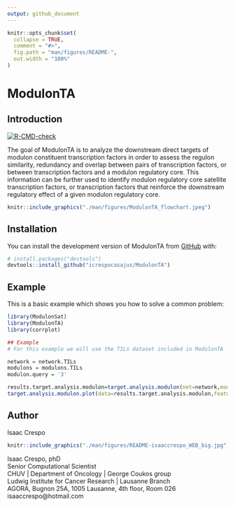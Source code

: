```yaml
---
output: github_document
---
```


<!-- README.md is generated from README.Rmd. Please edit that file -->

```r
knitr::opts_chunk$set(
  collapse = TRUE,
  comment = "#>",
  fig.path = "man/figures/README-",
  out.width = "100%"
)
```

# ModulonTA

## Introduction

<!-- badges: start -->
[![R-CMD-check](https://github.com/icrespocasajus/ModulonTA/actions/workflows/R-CMD-check.yaml/badge.svg)](https://github.com/icrespocasajus/ModulonTA/actions/workflows/R-CMD-check.yaml)
<!-- badges: end -->

The goal of ModulonTA is to analyze the downstream direct targets of modulon constituent transcription factors in order to assess the regulon similarity, redundancy and overlap between pairs of transcription factors, or between transcription factors and a modulon regulatory core. This information can be further used to identify modulon regulatory core satellite transcription factors, or transcription factors that reinforce the downstream regulatory effect of a given modulon regulatory core.

```r
knitr::include_graphics("./man/figures/ModulonTA_flowchart.jpeg")
```

## Installation

You can install the development version of ModulonTA from [GitHub](https://github.com/) with:

``` r
# install.packages("devtools")
devtools::install_github("icrespocasajus/ModulonTA")
```

## Example


This is a basic example which shows you how to solve a common problem:

```r
library(ModulonSat)
library(ModulonTA)
library(corrplot)

## Example
# For this example we will use the TILs dataset included in ModulonTA

network = network.TILs
modulons = modulons.TILs
modulon.query = '3'

results.target.analysis.modulon=target.analysis.modulon(net=network,mod=modulons,mod.query = modulon.query)
target.analysis.modulon.plot(data=results.target.analysis.modulon,feature = 'Redundancy')

```

## Author

Isaac Crespo

```r
knitr::include_graphics("./man/figures/README-isaaccrespo_WEB_big.jpg")
```

Isaac Crespo, phD  
Senior Computational Scientist  
CHUV | Department of Oncology | George Coukos group  
Ludwig Institute for Cancer Research |  Lausanne Branch  
AGORA, Bugnon 25A, 1005 Lausanne, 4th floor, Room 026  
isaaccrespo@hotmail.com